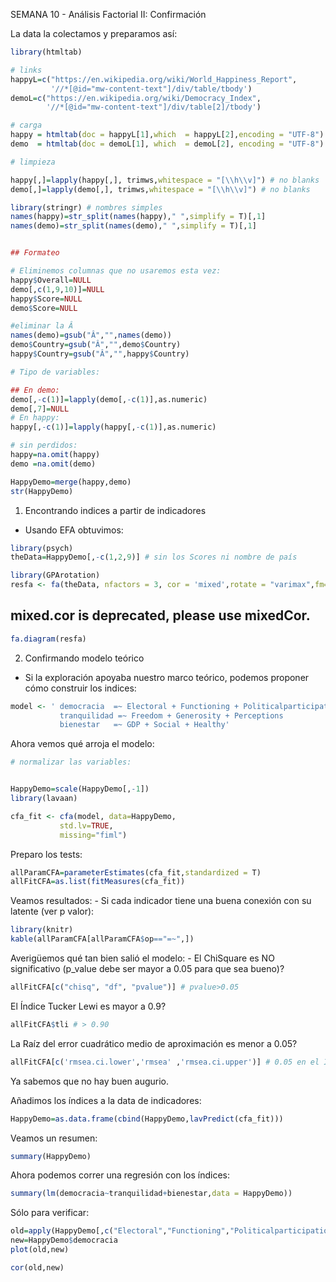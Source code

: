 

SEMANA 10 - Análisis Factorial II: Confirmación

La data la colectamos y preparamos así:
```r
library(htmltab)

# links
happyL=c("https://en.wikipedia.org/wiki/World_Happiness_Report",
         '//*[@id="mw-content-text"]/div/table/tbody')
demoL=c("https://en.wikipedia.org/wiki/Democracy_Index", 
        '//*[@id="mw-content-text"]/div/table[2]/tbody')

# carga
happy = htmltab(doc = happyL[1],which  = happyL[2],encoding = "UTF-8")
demo  = htmltab(doc = demoL[1], which  = demoL[2], encoding = "UTF-8")

# limpieza

happy[,]=lapply(happy[,], trimws,whitespace = "[\\h\\v]") # no blanks
demo[,]=lapply(demo[,], trimws,whitespace = "[\\h\\v]") # no blanks

library(stringr) # nombres simples
names(happy)=str_split(names(happy)," ",simplify = T)[,1]
names(demo)=str_split(names(demo)," ",simplify = T)[,1]


## Formateo

# Eliminemos columnas que no usaremos esta vez:
happy$Overall=NULL
demo[,c(1,9,10)]=NULL
happy$Score=NULL
demo$Score=NULL

#eliminar la Â
names(demo)=gsub("Â","",names(demo))
demo$Country=gsub("Â","",demo$Country)
happy$Country=gsub("Â","",happy$Country)
```


```r
# Tipo de variables:

## En demo:
demo[,-c(1)]=lapply(demo[,-c(1)],as.numeric)
demo[,7]=NULL
# En happy:
happy[,-c(1)]=lapply(happy[,-c(1)],as.numeric)

# sin perdidos:
happy=na.omit(happy)
demo =na.omit(demo)

HappyDemo=merge(happy,demo)
str(HappyDemo)
```

1. Encontrando indices a partir de indicadores

- Usando EFA obtuvimos:
```r
library(psych)
theData=HappyDemo[,-c(1,2,9)] # sin los Scores ni nombre de país

library(GPArotation)
resfa <- fa(theData, nfactors = 3, cor = 'mixed',rotate = "varimax",fm="minres")

```
## mixed.cor is deprecated, please use mixedCor.
```r
fa.diagram(resfa)
```

2. Confirmando modelo teórico
- Si la exploración apoyaba nuestro marco teórico, podemos proponer cómo construir los indices:
```r
model <- ' democracia  =~ Electoral + Functioning + Politicalparticipation + Politicalculture + Civilliberties
           tranquilidad =~ Freedom + Generosity + Perceptions
           bienestar   =~ GDP + Social + Healthy'
```

Ahora vemos qué arroja el modelo:
```r
# normalizar las variables:


HappyDemo=scale(HappyDemo[,-1])
library(lavaan)
```

```r
cfa_fit <- cfa(model, data=HappyDemo, 
           std.lv=TRUE,  
           missing="fiml")
```

Preparo los tests:
```r
allParamCFA=parameterEstimates(cfa_fit,standardized = T)
allFitCFA=as.list(fitMeasures(cfa_fit))

```

Veamos resultados:
- Si cada indicador tiene una buena conexión con su latente (ver p valor):
```r
library(knitr)
kable(allParamCFA[allParamCFA$op=="=~",])

```

Averigüemos qué tan bien salió el modelo:
- El ChiSquare es NO significativo (p_value debe ser mayor a 0.05 para que sea bueno)?
```r
allFitCFA[c("chisq", "df", "pvalue")] # pvalue>0.05
```

El Índice Tucker Lewi es mayor a 0.9?
```r
allFitCFA$tli # > 0.90
```

La Raíz del error cuadrático medio de aproximación es menor a 0.05?
```r
allFitCFA[c('rmsea.ci.lower','rmsea' ,'rmsea.ci.upper')] # 0.05 en el Int de Conf?

```
Ya sabemos que no hay buen augurio.

Añadimos los índices a la data de indicadores:
```r
HappyDemo=as.data.frame(cbind(HappyDemo,lavPredict(cfa_fit)))
```

Veamos un resumen:
```r
summary(HappyDemo)
```

Ahora podemos correr una regresión con los índices:
```r
summary(lm(democracia~tranquilidad+bienestar,data = HappyDemo))
```
Sólo para verificar:
```r
old=apply(HappyDemo[,c("Electoral","Functioning","Politicalparticipation","Politicalculture","Civilliberties")],1,mean)
new=HappyDemo$democracia
plot(old,new)
```

```r
cor(old,new)
```
